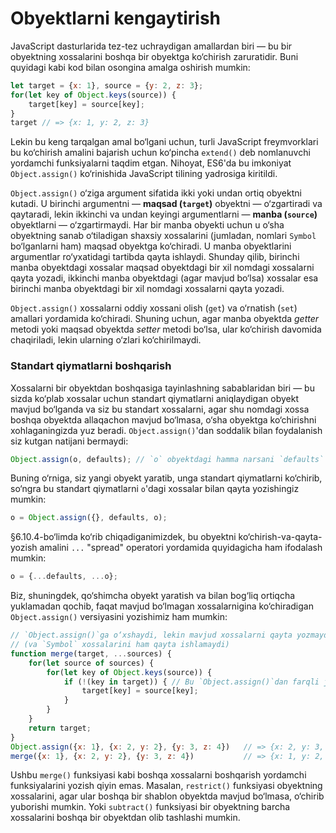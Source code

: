 # Obyektlarni kengaytirish

JavaScript dasturlarida tez-tez uchraydigan amallardan biri — bu bir obyektning xossalarini boshqa bir obyektga ko‘chirish zaruratidir. Buni quyidagi kabi kod bilan osongina amalga oshirish mumkin:

``` js
let target = {x: 1}, source = {y: 2, z: 3};
for(let key of Object.keys(source)) {
    target[key] = source[key];
}
target // => {x: 1, y: 2, z: 3}
```

Lekin bu keng tarqalgan amal bo‘lgani uchun, turli JavaScript freymvorklari bu ko‘chirish amalini bajarish uchun ko‘pincha `extend()` deb nomlanuvchi yordamchi funksiyalarni taqdim etgan. Nihoyat, ES6'da bu imkoniyat `Object.assign()` ko‘rinishida JavaScript tilining yadrosiga kiritildi.

`Object.assign()` o‘ziga argument sifatida ikki yoki undan ortiq obyektni kutadi. U birinchi argumentni — **maqsad (`target`)** obyektni — o‘zgartiradi va qaytaradi, lekin ikkinchi va undan keyingi argumentlarni — **manba (`source`)** obyektlarni — o‘zgartirmaydi. Har bir manba obyekti uchun u o‘sha obyektning sanab o‘tiladigan shaxsiy xossalarini (jumladan, nomlari `Symbol` bo‘lganlarni ham) maqsad obyektga ko‘chiradi. U manba obyektlarini argumentlar ro‘yxatidagi tartibda qayta ishlaydi. Shunday qilib, birinchi manba obyektdagi xossalar maqsad obyektdagi bir xil nomdagi xossalarni qayta yozadi, ikkinchi manba obyektdagi (agar mavjud bo‘lsa) xossalar esa birinchi manba obyektdagi bir xil nomdagi xossalarni qayta yozadi.

`Object.assign()` xossalarni oddiy xossani olish (`get`) va o‘rnatish (`set`) amallari yordamida ko‘chiradi. Shuning uchun, agar manba obyektda _getter_ metodi yoki maqsad obyektda _setter_ metodi bo‘lsa, ular ko‘chirish davomida chaqiriladi, lekin ularning o‘zlari ko‘chirilmaydi.

### Standart qiymatlarni boshqarish

Xossalarni bir obyektdan boshqasiga tayinlashning sabablaridan biri — bu sizda ko‘plab xossalar uchun standart qiymatlarni aniqlaydigan obyekt mavjud bo‘lganda va siz bu standart xossalarni, agar shu nomdagi xossa boshqa obyektda allaqachon mavjud bo‘lmasa, o‘sha obyektga ko‘chirishni xohlaganingizda yuz beradi. `Object.assign()`'dan soddalik bilan foydalanish siz kutgan natijani bermaydi:

``` js
Object.assign(o, defaults); // `o` obyektdagi hamma narsani `defaults` bilan qayta yozadi
```

Buning o‘rniga, siz yangi obyekt yaratib, unga standart qiymatlarni ko‘chirib, so‘ngra bu standart qiymatlarni `o`'dagi xossalar bilan qayta yozishingiz mumkin:

``` js
o = Object.assign({}, defaults, o);
```

§6.10.4-bo‘limda ko‘rib chiqadiganimizdek, bu obyektni ko‘chirish-va-qayta-yozish amalini `...` "spread" operatori yordamida quyidagicha ham ifodalash mumkin:

``` js
o = {...defaults, ...o};
```

Biz, shuningdek, qo‘shimcha obyekt yaratish va bilan bog‘liq ortiqcha yuklamadan qochib, faqat mavjud bo‘lmagan xossalarnigina ko‘chiradigan `Object.assign()` versiyasini yozishimiz ham mumkin:

``` js
// `Object.assign()`ga o‘xshaydi, lekin mavjud xossalarni qayta yozmaydi
// (va `Symbol` xossalarini ham qayta ishlamaydi)
function merge(target, ...sources) {
    for(let source of sources) {
        for(let key of Object.keys(source)) {
            if (!(key in target)) { // Bu `Object.assign()`dan farqli joyi
                target[key] = source[key];
            }
        }
    }
    return target;
}
Object.assign({x: 1}, {x: 2, y: 2}, {y: 3, z: 4})   // => {x: 2, y: 3, z: 4}
merge({x: 1}, {x: 2, y: 2}, {y: 3, z: 4})           // => {x: 1, y: 2, z: 4}
```

Ushbu `merge()` funksiyasi kabi boshqa xossalarni boshqarish yordamchi funksiyalarini yozish qiyin emas. Masalan, `restrict()` funksiyasi obyektning xossalarini, agar ular boshqa bir shablon obyektda mavjud bo‘lmasa, o‘chirib yuborishi mumkin. Yoki `subtract()` funksiyasi bir obyektning barcha xossalarini boshqa bir obyektdan olib tashlashi mumkin.